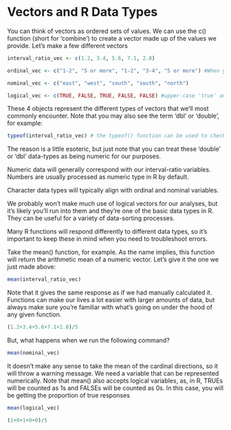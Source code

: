 # Vectors and R Data Types

You can think of vectors as ordered sets of values. We can use the c() function (short for 'combine') to create a vector made up of the values we provide. Let's make a few different vectors

```r
interval_ratio_vec <- c(1.2, 3.4, 5.6, 7.1, 2.8)

ordinal_vec <- c("1-2", "5 or more", "1-2", "3-4", "5 or more") #When you want R to treat something as a character string (rather than as a command or an object of some kind), you place it in quotations.

nominal_vec <- c("east", "west", "south", "south", "north") 

logical_vec <- c(TRUE, FALSE, TRUE, FALSE, FALSE) #upper-case 'true' and 'false' have fixed values in R and, when used without quotes, will refer to these pre-defined logical values
```

These 4 objects represent the different types of vectors that we'll most commonly encounter. Note that you may also see the term 'dbl' or 'double', for example:

```r
typeof(interval_ratio_vec) # the typeof() function can be used to check what data-type a given object is
```

The reason is a little esoteric, but just note that you can treat these 'double' or 'dbl' data-types as being numeric for our purposes.

Numeric data will generally correspond with our interval-ratio variables. Numbers are usually processed as numeric type in R by default.

Character data types will typically align with ordinal and nominal variables.

We probably won't make much use of logical vectors for our analyses, but it's likely you'll run into them and they're one of the basic data types in R. They can be useful for a variety of data-sorting processes.

Many R functions will respond differently to different data types, so it's important to keep these in mind when you need to troubleshoot errors.

Take the mean() function, for example. As the name implies, this function will return the arithmetic mean of a numeric vector. Let's give it the one we just made above:

```r
mean(interval_ratio_vec)
```

Note that it gives the same response as if we had manually calculated it. Functions can make our lives a lot easier with larger amounts of data, but always make sure you're familiar with what's going on under the hood of any given function.

```r
(1.2+3.4+5.6+7.1+2.8)/5
```

But, what happens when we run the following command?

```r
mean(nominal_vec)
```

It doesn't make any sense to take the mean of the cardinal directions, so it will throw a warning message. We need a variable that can be represented numerically. Note that mean() also accepts logical variables, as, in R, TRUEs will be counted as 1s and FALSEs will be counted as 0s. In this case, you will be getting the proportion of true responses

```r
mean(logical_vec)

(1+0+1+0+0)/5
```
